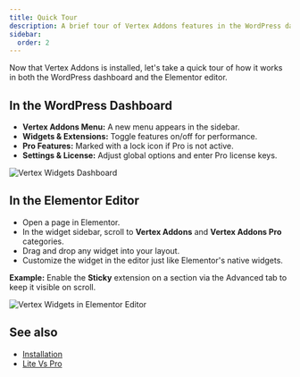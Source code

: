 ```yaml
---
title: Quick Tour
description: A brief tour of Vertex Addons features in the WordPress dashboard and Elementor editor.
sidebar:
  order: 2
---
```


Now that Vertex Addons is installed, let's take a quick tour of how it works in both the WordPress dashboard and the Elementor editor.

## In the WordPress Dashboard 
- **Vertex Addons Menu:** A new menu appears in the sidebar.  
- **Widgets & Extensions:** Toggle features on/off for performance.  
- **Pro Features:** Marked with a lock icon if Pro is not active.  
- **Settings & License:** Adjust global options and enter Pro license keys.  

![Vertex Widgets Dashboard](https://cdn.webilia.com/u/d/2025/08/vertex-widgets-wp-dashboard.png)

## In the Elementor Editor 
- Open a page in Elementor.  
- In the widget sidebar, scroll to **Vertex Addons** and **Vertex Addons Pro** categories.  
- Drag and drop any widget into your layout.  
- Customize the widget in the editor just like Elementor's native widgets.  

**Example:** Enable the **Sticky** extension on a section via the Advanced tab to keep it visible on scroll.

![Vertex Widgets in Elementor Editor](https://cdn.webilia.com/u/d/2025/08/vertex-overview-elementor-editor.png)


## See also

- [Installation](/vertex/getting-started/installation/)
- [Lite Vs Pro](/vertex/getting-started/lite-vs-pro/)

